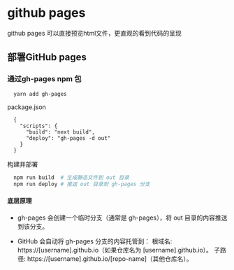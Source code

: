 # github pages

github pages 可以直接预览html文件，更直观的看到代码的呈现

## 部署GitHub pages

### 通过gh-pages npm 包

```
  yarn add gh-pages
```

package.json

```
  {
    "scripts": {
      "build": "next build",
      "deploy": "gh-pages -d out"
    }
  }
```

构建并部署
```bash
  npm run build  # 生成静态文件到 out 目录
  npm run deploy # 推送 out 目录到 gh-pages 分支
```

#### 底层原理
- gh-pages 会创建一个临时分支（通常是 gh-pages），将 out 目录的内容推送到该分支。

- GitHub 会自动将 gh-pages 分支的内容托管到：
根域名: https://[username].github.io（如果仓库名为 [username].github.io）。
子路径: https://[username].github.io/[repo-name]（其他仓库名）。


